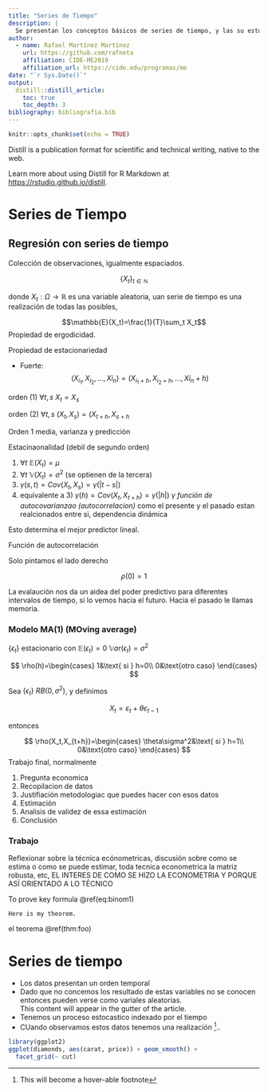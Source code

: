 ```yaml
---
title: "Series de Tiempo"
description: |
  Se presentan los conceptos básicos de series de tiempo, y las su estudñio econométrico
author:
  - name: Rafael Martínez Martínez
    url: https://github.com/rafneta
    affiliation: CIDE-ME2019
    affiliation_url: https://cide.edu/programas/me
date: "`r Sys.Date()`"
output: 
  distill::distill_article:
    toc: true
    toc_depth: 3
bibliography: bibliografia.bib
---
```


```r
knitr::opts_chunk$set(echo = TRUE)
```

Distill is a publication format for scientific and technical writing, native to the web. 

Learn more about using Distill for R Markdown at <https://rstudio.github.io/distill>.

# Series de Tiempo

## Regresión con series de tiempo

Colección de observaciones, igualmente espaciados.



$$\{X_t\}_{t\in\mathbb{N}}$$


donde $X_t:\Omega\rightarrow\mathbb{R}$ es una variable aleatoria, uan serie de tiempo es una realización de todas las posibles, 

$$\mathbb{E}(X_t)=\frac{1}{T}\sum_t X_t$$
 Propiedad de ergodicidad.
 
 Propiedad de estacionariedad
 
 - Fuerte: 
 $$(X_{i_1},X_{i_2},\ldots,X{i_n})=(X_{i_1+h},X_{i_2+h},\ldots,X{i_n+h})$$
 
 orden (1) $\forall t,s$ $X_t=X_s$
 
 orden (2) $\forall t,s$ $(X_t,X_s)=(X_{t+h},X_{s+h}$
 
 Orden 1  media, varianza y predicción
 
 Estacinaonalidad  (debil de segundo orden)
 
1) $\forall t$ $\mathbb{E}(X_t)=\mu$
2)  $\forall t$ $\mathbb{V}(X_t)=\sigma^2$ (se optienen de la tercera)
3) $\gamma(s,t)=Cov(X_t,X_s)=\gamma(|t-s|)$
4) equivalente a 3) $\gamma(h)=Cov(X_t,X_{t+h})=\gamma(|h|)$
$\gamma$ *función de autocovarianzao (autocorrelacion)* como el presente y el pasado estan realcionados entre si, dependencia dinámica

Esto determina el mejor predictor lineal. 

Función de autocorrelación

\begin{equation}
\rho(h)=\frac{\gamma(h)}{\gamma(0)}
\end{equation}

Solo pintamos el lado derecho 

$$\rho(0)=1$$

La evalaución nos da un aidea del poder predictivo para diferentes intervalos de tiempo, si lo vemos hacia el futuro. Hacia el pasado le llamas memoria. 

### Modelo MA(1) (MOving average)

$\{\epsilon_t\}$ estacionario con $\mathbb{E}(\epsilon_t)=0$ $\mathbb{V}ar(\epsilon_t)=\sigma^2$


$$
\rho(h)=\begin{cases}
1&\text{ si } h=0\\
0&\text{otro caso}
\end{cases}
$$



Sea $\{\epsilon_t\}$ $RB(0,\sigma^2)$, y definimos

$$X_t = \varepsilon_t + \theta\varepsilon_{t-1}$$

entonces 

$$
\rho(X_t,X_{t+h})=\begin{cases}
\theta\sigma^2&\text{ si } h=1\\
0&\text{otro caso}
\end{cases}
$$
Trabajo final, normalmente

1. Pregunta economica
2. Recopilacion de datos
3. Justifiación metodologiac que puedes hacer con esos datos
4. Estimación 
5. Analisis de validez de essa estimación 
6. Conclusión


### Trabajo 
Reflexionar sobre la técnica ecónometricas, discusión sobre como se estima o como se puede estimar, toda tecnica econometrica la matriz robusta, etc, 
EL INTERES DE COMO SE HIZO LA ECONOMETRIA Y PORQUE ASÍ ORIENTADO A LO TÉCNICO

\begin{equation}
1 + c + c^2 + c^3 + \cdots = \frac{1}{1 -c } 
 (\#eq:binom1)
\end{equation}


To prove key formula \@ref(eq:binom1)

```theorem
Here is my theorem.
```

el teorema \@ref(thm:foo)

# Series de tiempo

* Los datos presentan un orden temporal
* Dado que no concemos los resultado de estas variables no se conocen entonces pueden verse como variales aleatorias. <aside>
This content will appear in the gutter of the article.
</aside>
* Tenemos un proceso estocastico indexado por el tiempo
* CUando observamos estos datos tenemos una realización ^[This will become a hover-able footnote].. 

```r
library(ggplot2)
ggplot(diamonds, aes(carat, price)) + geom_smooth() +
  facet_grid(~ cut)
```
